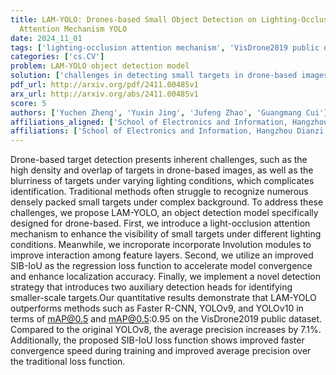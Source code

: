 ```yaml
---
title: LAM-YOLO: Drones-based Small Object Detection on Lighting-Occlusion
  Attention Mechanism YOLO
date: 2024_11_01
tags: ['lighting-occlusion attention mechanism', 'VisDrone2019 public dataset', 'Involution modules', 'localization accuracy', 'drone-based target detection', 'auxiliary detection heads', 'average precision', 'model convergence', 'small object detection', 'SIB-IoU regression loss function']
categories: ['cs.CV']
problem: LAM-YOLO object detection model
solution: ['challenges in detecting small targets in drone-based images']
pdf_url: http://arxiv.org/pdf/2411.00485v1
arx_url: http://arxiv.org/abs/2411.00485v1
score: 5
authors: ['Yuchen Zheng', 'Yuxin Jing', 'Jufeng Zhao', 'Guangmang Cui']
affiliations_aligned: ['School of Electronics and Information, Hangzhou Dianzi University, Hangzhou, 310018, PR China', 'School of Electronics and Information, Hangzhou Dianzi University, Hangzhou, 310018, PR China', 'School of Electronics and Information, Hangzhou Dianzi University, Hangzhou, 310018, PR China', 'School of Electronics and Information, Hangzhou Dianzi University, Hangzhou, 310018, PR China']
affiliations: ['School of Electronics and Information, Hangzhou Dianzi University, Hangzhou, 310018, PR China']
---
```



Drone-based target detection presents inherent challenges, such as the high
density and overlap of targets in drone-based images, as well as the blurriness
of targets under varying lighting conditions, which complicates identification.
Traditional methods often struggle to recognize numerous densely packed small
targets under complex background. To address these challenges, we propose
LAM-YOLO, an object detection model specifically designed for drone-based.
First, we introduce a light-occlusion attention mechanism to enhance the
visibility of small targets under different lighting conditions. Meanwhile, we
incroporate incorporate Involution modules to improve interaction among feature
layers. Second, we utilize an improved SIB-IoU as the regression loss function
to accelerate model convergence and enhance localization accuracy. Finally, we
implement a novel detection strategy that introduces two auxiliary detection
heads for identifying smaller-scale targets.Our quantitative results
demonstrate that LAM-YOLO outperforms methods such as Faster R-CNN, YOLOv9, and
YOLOv10 in terms of mAP@0.5 and mAP@0.5:0.95 on the VisDrone2019 public
dataset. Compared to the original YOLOv8, the average precision increases by
7.1\%. Additionally, the proposed SIB-IoU loss function shows improved faster
convergence speed during training and improved average precision over the
traditional loss function.